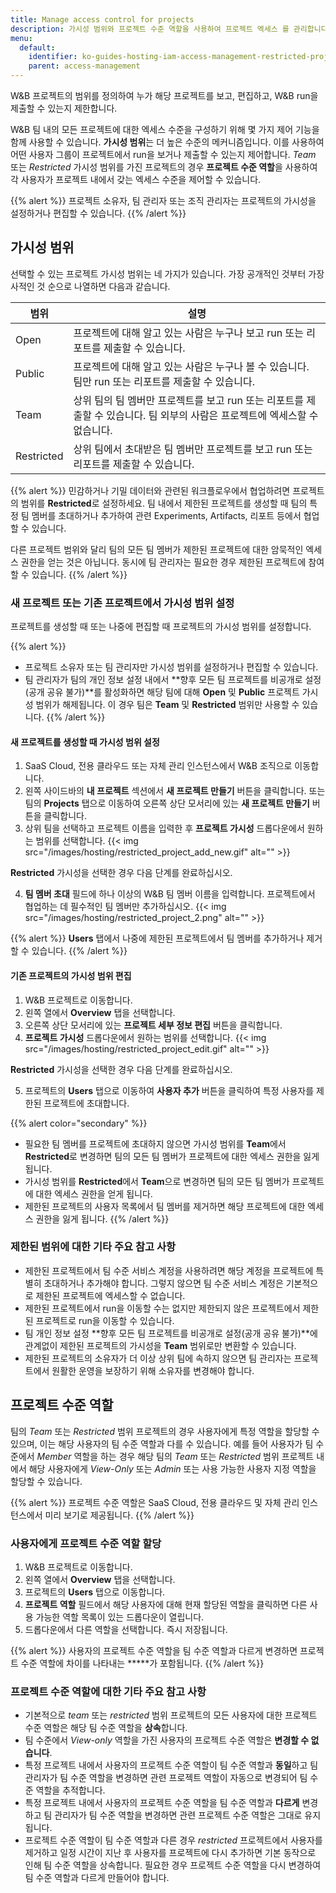 ```yaml
---
title: Manage access control for projects
description: 가시성 범위와 프로젝트 수준 역할을 사용하여 프로젝트 엑세스 를 관리합니다.
menu:
  default:
    identifier: ko-guides-hosting-iam-access-management-restricted-projects
    parent: access-management
---
```


W&B 프로젝트의 범위를 정의하여 누가 해당 프로젝트를 보고, 편집하고, W&B run을 제출할 수 있는지 제한합니다.

W&B 팀 내의 모든 프로젝트에 대한 엑세스 수준을 구성하기 위해 몇 가지 제어 기능을 함께 사용할 수 있습니다. **가시성 범위**는 더 높은 수준의 메커니즘입니다. 이를 사용하여 어떤 사용자 그룹이 프로젝트에서 run을 보거나 제출할 수 있는지 제어합니다. _Team_ 또는 _Restricted_ 가시성 범위를 가진 프로젝트의 경우 **프로젝트 수준 역할**을 사용하여 각 사용자가 프로젝트 내에서 갖는 엑세스 수준을 제어할 수 있습니다.

{{% alert %}}
프로젝트 소유자, 팀 관리자 또는 조직 관리자는 프로젝트의 가시성을 설정하거나 편집할 수 있습니다.
{{% /alert %}}

## 가시성 범위

선택할 수 있는 프로젝트 가시성 범위는 네 가지가 있습니다. 가장 공개적인 것부터 가장 사적인 것 순으로 나열하면 다음과 같습니다.

| 범위 | 설명 |
| ----- | ----- |
| Open | 프로젝트에 대해 알고 있는 사람은 누구나 보고 run 또는 리포트를 제출할 수 있습니다. |
| Public | 프로젝트에 대해 알고 있는 사람은 누구나 볼 수 있습니다. 팀만 run 또는 리포트를 제출할 수 있습니다. |
| Team | 상위 팀의 팀 멤버만 프로젝트를 보고 run 또는 리포트를 제출할 수 있습니다. 팀 외부의 사람은 프로젝트에 엑세스할 수 없습니다. |
| Restricted | 상위 팀에서 초대받은 팀 멤버만 프로젝트를 보고 run 또는 리포트를 제출할 수 있습니다. |

{{% alert %}}
민감하거나 기밀 데이터와 관련된 워크플로우에서 협업하려면 프로젝트의 범위를 **Restricted**로 설정하세요. 팀 내에서 제한된 프로젝트를 생성할 때 팀의 특정 팀 멤버를 초대하거나 추가하여 관련 Experiments, Artifacts, 리포트 등에서 협업할 수 있습니다.

다른 프로젝트 범위와 달리 팀의 모든 팀 멤버가 제한된 프로젝트에 대한 암묵적인 엑세스 권한을 얻는 것은 아닙니다. 동시에 팀 관리자는 필요한 경우 제한된 프로젝트에 참여할 수 있습니다.
{{% /alert %}}

### 새 프로젝트 또는 기존 프로젝트에서 가시성 범위 설정

프로젝트를 생성할 때 또는 나중에 편집할 때 프로젝트의 가시성 범위를 설정합니다.

{{% alert %}}
* 프로젝트 소유자 또는 팀 관리자만 가시성 범위를 설정하거나 편집할 수 있습니다.
* 팀 관리자가 팀의 개인 정보 설정 내에서 **향후 모든 팀 프로젝트를 비공개로 설정(공개 공유 불가)**를 활성화하면 해당 팀에 대해 **Open** 및 **Public** 프로젝트 가시성 범위가 해제됩니다. 이 경우 팀은 **Team** 및 **Restricted** 범위만 사용할 수 있습니다.
{{% /alert %}}

#### 새 프로젝트를 생성할 때 가시성 범위 설정

1. SaaS Cloud, 전용 클라우드 또는 자체 관리 인스턴스에서 W&B 조직으로 이동합니다.
2. 왼쪽 사이드바의 **내 프로젝트** 섹션에서 **새 프로젝트 만들기** 버튼을 클릭합니다. 또는 팀의 **Projects** 탭으로 이동하여 오른쪽 상단 모서리에 있는 **새 프로젝트 만들기** 버튼을 클릭합니다.
3. 상위 팀을 선택하고 프로젝트 이름을 입력한 후 **프로젝트 가시성** 드롭다운에서 원하는 범위를 선택합니다.
{{< img src="/images/hosting/restricted_project_add_new.gif" alt="" >}}

**Restricted** 가시성을 선택한 경우 다음 단계를 완료하십시오.

4. **팀 멤버 초대** 필드에 하나 이상의 W&B 팀 멤버 이름을 입력합니다. 프로젝트에서 협업하는 데 필수적인 팀 멤버만 추가하십시오.
{{< img src="/images/hosting/restricted_project_2.png" alt="" >}}

{{% alert %}}
**Users** 탭에서 나중에 제한된 프로젝트에서 팀 멤버를 추가하거나 제거할 수 있습니다.
{{% /alert %}}

#### 기존 프로젝트의 가시성 범위 편집

1. W&B 프로젝트로 이동합니다.
2. 왼쪽 열에서 **Overview** 탭을 선택합니다.
3. 오른쪽 상단 모서리에 있는 **프로젝트 세부 정보 편집** 버튼을 클릭합니다.
4. **프로젝트 가시성** 드롭다운에서 원하는 범위를 선택합니다.
{{< img src="/images/hosting/restricted_project_edit.gif" alt="" >}}

**Restricted** 가시성을 선택한 경우 다음 단계를 완료하십시오.

5. 프로젝트의 **Users** 탭으로 이동하여 **사용자 추가** 버튼을 클릭하여 특정 사용자를 제한된 프로젝트에 초대합니다.

{{% alert color="secondary" %}}
* 필요한 팀 멤버를 프로젝트에 초대하지 않으면 가시성 범위를 **Team**에서 **Restricted**로 변경하면 팀의 모든 팀 멤버가 프로젝트에 대한 엑세스 권한을 잃게 됩니다.
* 가시성 범위를 **Restricted**에서 **Team**으로 변경하면 팀의 모든 팀 멤버가 프로젝트에 대한 엑세스 권한을 얻게 됩니다.
* 제한된 프로젝트의 사용자 목록에서 팀 멤버를 제거하면 해당 프로젝트에 대한 엑세스 권한을 잃게 됩니다.
{{% /alert %}}

### 제한된 범위에 대한 기타 주요 참고 사항

* 제한된 프로젝트에서 팀 수준 서비스 계정을 사용하려면 해당 계정을 프로젝트에 특별히 초대하거나 추가해야 합니다. 그렇지 않으면 팀 수준 서비스 계정은 기본적으로 제한된 프로젝트에 엑세스할 수 없습니다.
* 제한된 프로젝트에서 run을 이동할 수는 없지만 제한되지 않은 프로젝트에서 제한된 프로젝트로 run을 이동할 수 있습니다.
* 팀 개인 정보 설정 **향후 모든 팀 프로젝트를 비공개로 설정(공개 공유 불가)**에 관계없이 제한된 프로젝트의 가시성을 **Team** 범위로만 변환할 수 있습니다.
* 제한된 프로젝트의 소유자가 더 이상 상위 팀에 속하지 않으면 팀 관리자는 프로젝트에서 원활한 운영을 보장하기 위해 소유자를 변경해야 합니다.

## 프로젝트 수준 역할

팀의 _Team_ 또는 _Restricted_ 범위 프로젝트의 경우 사용자에게 특정 역할을 할당할 수 있으며, 이는 해당 사용자의 팀 수준 역할과 다를 수 있습니다. 예를 들어 사용자가 팀 수준에서 _Member_ 역할을 하는 경우 해당 팀의 _Team_ 또는 _Restricted_ 범위 프로젝트 내에서 해당 사용자에게 _View-Only_ 또는 _Admin_ 또는 사용 가능한 사용자 지정 역할을 할당할 수 있습니다.

{{% alert %}}
프로젝트 수준 역할은 SaaS Cloud, 전용 클라우드 및 자체 관리 인스턴스에서 미리 보기로 제공됩니다.
{{% /alert %}}

### 사용자에게 프로젝트 수준 역할 할당

1. W&B 프로젝트로 이동합니다.
2. 왼쪽 열에서 **Overview** 탭을 선택합니다.
3. 프로젝트의 **Users** 탭으로 이동합니다.
4. **프로젝트 역할** 필드에서 해당 사용자에 대해 현재 할당된 역할을 클릭하면 다른 사용 가능한 역할 목록이 있는 드롭다운이 열립니다.
5. 드롭다운에서 다른 역할을 선택합니다. 즉시 저장됩니다.

{{% alert %}}
사용자의 프로젝트 수준 역할을 팀 수준 역할과 다르게 변경하면 프로젝트 수준 역할에 차이를 나타내는 **\***가 포함됩니다.
{{% /alert %}}

### 프로젝트 수준 역할에 대한 기타 주요 참고 사항

* 기본적으로 _team_ 또는 _restricted_ 범위 프로젝트의 모든 사용자에 대한 프로젝트 수준 역할은 해당 팀 수준 역할을 **상속**합니다.
* 팀 수준에서 _View-only_ 역할을 가진 사용자의 프로젝트 수준 역할은 **변경할 수 없습니다**.
* 특정 프로젝트 내에서 사용자의 프로젝트 수준 역할이 팀 수준 역할과 **동일**하고 팀 관리자가 팀 수준 역할을 변경하면 관련 프로젝트 역할이 자동으로 변경되어 팀 수준 역할을 추적합니다.
* 특정 프로젝트 내에서 사용자의 프로젝트 수준 역할을 팀 수준 역할과 **다르게** 변경하고 팀 관리자가 팀 수준 역할을 변경하면 관련 프로젝트 수준 역할은 그대로 유지됩니다.
* 프로젝트 수준 역할이 팀 수준 역할과 다른 경우 _restricted_ 프로젝트에서 사용자를 제거하고 일정 시간이 지난 후 사용자를 프로젝트에 다시 추가하면 기본 동작으로 인해 팀 수준 역할을 상속합니다. 필요한 경우 프로젝트 수준 역할을 다시 변경하여 팀 수준 역할과 다르게 만들어야 합니다.
